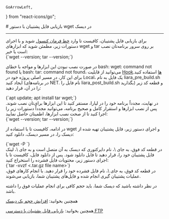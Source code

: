     GoArrowLeft,
} from "react-icons/go";


<Layout>
<Head>
<title>مستندات بازیابی فایل پشتیبان با wget در دیسک - لیارا</title>

<meta property="og:title" content="مستندات خدمات رایانش ابری لیارا" />
<meta property="og:description" content="مستندات مربوط به بازیابی فایل پشتیبان در دیسک با استفاده از دستور wget"  />
<meta property="og:image" content="https://files.liara.ir/liara/logos/liara-poster.jpg" />
</Head>
# بازیابی فایل پشتیبان با دستور wget در دیسک

<hr className="mb-2" />
برای بازیابی فایل پشتیبان، کافیست تا وارد <a href="/paas/details/console-shell" className="text-[#2196f3] ">خط فرمان کنسول</a> شوید و 
با اجرای دستورات زیر، مطمئن شوید که ابزارهای <Important>wget</Important> و <Important>tar</Important> بر روی سرور برنامه‌تان نصب است یا خیر:

<div className='h-2' />
<div dir="ltr">
<Highlight className="bash">
    {`wget --version; tar --version;`}
</Highlight>
</div>
<div className='h-2' />

در صورت نصب نبودن این ابزارها و مواجه با خطای <Important>bash: wget: command not found</Important> یا <Important>bash: tar: command not found</Important>، می‌توانید از قابلیت <a href="/paas/nodejs/how-tos/use-hooks" className="text-[#2196f3] ">Hookها</a> استفاده کنید. 
برای این کار، در مسیر اصلی پروژه خود در Local، یک فایل به نام <Important>liara_pre_build.sh</Important>  ایجاد کنید (در برنامه‌های NET. نام فایل را <Important>liara_post_build.sh</Important> بگذارید) و
قطعه کد زیر را در آن، قرار دهید:

<div className='h-2' />
<div dir="ltr">
<Highlight className="bash">
    {`apt update; 
apt install tar wget;`}
</Highlight>
</div>
<div className='h-2' />
در نهایت، مجدداً برنامه خود را در لیارا، مستقر کنید تا این ابزارها برای‌تان نصب شوند. 
پس از نصب ابزارها و استقرار کامل و صحیح برنامه، می‌توانید مجدداً دستورات زیر را اجرا کنید تا از صحت نصب ابزارها، اطمینان حاصل نمایید:

<div className='h-2' />
<div dir="ltr">
<Highlight className="bash">
    {`wget --version; tar --version;`}
</Highlight>
</div>
<div className='h-2' />

در ادامه، کافیست تا با استفاده از <Important>wget</Important> و اجرای دستور زیر، فایل پشتیبان تهیه شده از دیسک را، در مسیر دیسک، دانلود کنید:

<div className='h-2' />
<div dir="ltr">
<Highlight className="bash">
    {`wget -P <path-to-disk-directory> <backup-url>`}
</Highlight>
</div>
<div className='h-2' />
در قطعه کد فوق، به جای <Important>\<path-to-disk-directory\></Important>، نام دایرکتوری که دیسک به آن متصل است و به جای <Important>\<backup-url\></Important>، لینک فایل پشتیبان خود را، قرار دهید تا فایل دانلود شود. 
پس از دانلود فایل، کافیست تا با اجرای دستور زیر، محتویات فایل فشرده را استخراج کنید:

<div className='h-2' />
<div dir="ltr">
<Highlight className="bash">
    {`tar -xvzf <.tar.gz file name>`}
</Highlight>
</div>
<div className='h-2' />
در قطعه کد فوق، به جای <Important>\<tar.gz file name.\></Important>، نام فایل فشرده خود را قرار دهید. با انجام کارهای فوق، عملیات پشتیبان گیری انجام شده و فایل‌های پشتیبان شما، بازیابی می‌شوند. 
<div className='h-2' />

<Alert variant="info">
<p>
در نظر داشته باشید که دیسک شما، باید حجم کافی برای انجام عملیات فوق را داشته باشد.
</p>
</Alert>

<Alert variant="success">
<p>
همچنین بخوانید: <a href="../increase-value" className="text-[#2196f3] ">افزایش حجم یک دیسک</a>
</p>
</Alert>
<Alert variant="success">
<p>
همچنین بخوانید: <a href="../restore-backup-using-ftp" className="text-[#2196f3] ">بازیابی فایل پشتیبان با دسترسی FTP</a>
</p>
</Alert>

</Layout>

